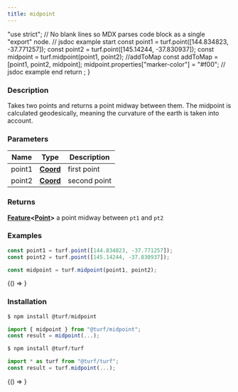 ```yaml
---
title: midpoint
---
```



  "use strict";
  // No blank lines so MDX parses code block as a single "export" node.
  // jsdoc example start
  const point1 = turf.point([144.834823, -37.771257]);
  const point2 = turf.point([145.14244, -37.830937]);
  const midpoint = turf.midpoint(point1, point2);
  //addToMap
  const addToMap = [point1, point2, midpoint];
  midpoint.properties["marker-color"] = "#f00";
  // jsdoc example end
  return <ExampleMap addToMap={addToMap} />;
}

### Description

Takes two points and returns a point midway between them. The midpoint is
calculated geodesically, meaning the curvature of the earth is taken into
account.

### Parameters

| Name   | Type                                                           | Description  |
| ------ | -------------------------------------------------------------- | ------------ |
| point1 | **[Coord](https://tools.ietf.org/html/rfc7946#section-3.1.1)** | first point  |
| point2 | **[Coord](https://tools.ietf.org/html/rfc7946#section-3.1.1)** | second point |

### Returns

**[Feature](https://tools.ietf.org/html/rfc7946#section-3.2)&lt;[Point](https://tools.ietf.org/html/rfc7946#section-3.1.2)&gt;** a point midway between `pt1` and `pt2`

### Examples

```javascript
const point1 = turf.point([144.834823, -37.771257]);
const point2 = turf.point([145.14244, -37.830937]);

const midpoint = turf.midpoint(point1, point2);
```

<BrowserOnly>{() => <Map0 />}</BrowserOnly>

### Installation

```javascript
$ npm install @turf/midpoint

import { midpoint } from "@turf/midpoint";
const result = midpoint(...);
```

```javascript
$ npm install @turf/turf

import * as turf from "@turf/turf";
const result = turf.midpoint(...);
```

<!-- Expose turf as global var for experimenting in the browser console -->

<BrowserOnly>{() => <WindowTurfGlobal turf={turf} />}</BrowserOnly>

